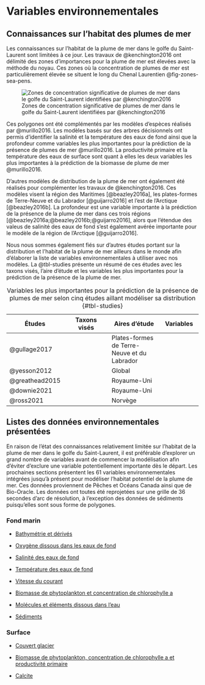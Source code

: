 # Variables environnementales {#sec-env}

## Connaissances sur l'habitat des plumes de mer

Les connaissances sur l'habitat de la plume de mer dans le golfe du Saint-Laurent sont limitées à ce jour.
Les travaux de @kenchington2016 ont délimité des zones d'importances pour la plume de mer est élevées avec la méthode du noyau.
Ces zones où la concentration de plumes de mer est particulièrement élevée se situent le long du Chenal Laurentien @fig-zones-sea-pens.

![Zones de concentration significative de plumes de mer dans le golfe du Saint-Laurent identifiées par @kenchington2016](figures/sea_pens_areas.png){#fig-zones-sea-pens}

Ces polygones ont été complémentés par les modèles d'espèces réalisés par @murillo2016.
Les modèles basés sur des arbres décisionnels ont permis d'identifier la salinité et la température des eaux de fond ainsi que la profondeur comme variables les plus importantes pour la prédiction de la présence de plumes de mer @murillo2016.
La productivité primaire et la température des eaux de surface sont quant à elles les deux variables les plus importantes à la prédiction de la biomasse de plume de mer @murillo2016.


D'autres modèles de distribution de la plume de mer ont également été réalisés pour complémenter les travaux de @kenchington2016. 
Ces modèles visent la région des Maritimes [@beazley2016a], les plates-formes de Terre-Neuve et du Labrador [@guijarro2016] et l'est de l'Arctique [@beazley2016b].
La profondeur est une variable importante à la prédiction de la présence de la plume de mer dans ces trois régions [@beazley2016a;@beazley2016b;@guijarro2016], alors que l'étendue des valeus de salinité des eaux de fond s'est également avérée importante pour le modèle de la région de l'Arctique [@guijarro2016].


Nous nous sommes également fiés sur d'autres études portant sur la distribution et l'habitat de la plume de mer ailleurs dans le monde afin d'élaborer la liste de variables environnementales à utiliser avec nos modèles.
La @tbl-studies présente un résumé de ces études avec les taxons visés, l'aire d'étude et les variables les plus importantes pour la prédiction de la présence de la plume de mer.

| Études | Taxons visés | Aires d'étude | Variables | 
|--------|--------------|---------------|-----------|
| @gullage2017 | <ul><li>Distichophyllum gracile</li><li>Funiculina quadrangularis</li><li>Halipteris finmarchica</li><li>Pennatula grandis</li><li>Pennatula aculeata</li><li>Pennatula spp.</li><li>Umbellula lindahli</li><li>Anthoptilum grandiflorum</li></ul> | Plates-formes de Terre-Neuve et du Labrador | <ul><li>Profondeur</li><li>Température des eaux de fond</li></ul> |
| @yesson2012 | <ul><li>Sessiliflorae</li><li>Subselliflorae</li></ul> | Global | <ul><li>Température des eaux de fond</li><li>Productivité primaire des eaux de surface</li><li>Horizons de saturation en calcite</li><li>Salinité des eaux de fond</li></ul> |
| @greathead2015 | <ul><li>Funiculina quadrangularis</li><li>Virgularia mirabilis</li><li>Pennatula phosphorea</li></ul> | Royaume-Uni | <ul><li>Sédiments</li><li>Salinité minimale des eaux de fond</li><li>Profondeur</li></ul> |
| @downie2021 | <ul><li>Funiculina quadrangularis</li><li>Virgularia mirabilis</li><li>Pennatula phosphorea</li></ul> | Royaume-Uni | <ul><li>Température des eaux de fond</li><li>Vélocité du courant et des vagues</li><li>Concentration de particules en suspension en hiver</li></ul> |
| @ross2021 | <ul><li>Funiculina quadrangularis</li><li>Halipteris spp.</li><li>Kophobelemnon stelliferum</li><li>Pennatulidae spp.</li><li>Umbellula spp.</li><li>Virgulariidae spp.</li></ul> | Norvège | <ul><li>Profondeur</li><li>Interaction Température-Salinité</li><li>Sédiments</li><li>Pente</li><li>Vélocité maximale du courant</li><li>Biomasse de carbone du phytoplancton</li></ul> |

: Variables les plus importantes pour la prédiction de la présence de plumes de mer selon cinq études aillant modéliser sa distribution {#tbl-studies}


## Listes des données environnementales présentées

En raison de l'état des connaissances relativement limitée sur l'habitat de la plume de mer dans le golfe du Saint-Laurent, il est préférable d'explorer un grand nombre de variables avant de commencer la modélisation afin d'éviter d'exclure une variable potentiellement importante dès le départ.
Les prochaines sections présentent les 61 variables environnementales intégrées jusqu'à présent pour modéliser l'habitat potentiel de la plume de mer.
Ces données proviennent de Pêches et Océans Canada ainsi que de Bio-Oracle.
Les données ont toutes été reprojetées sur une grille de 36 secondes d'arc de résolution, à l'exception des données de sédiments puisqu'elles sont sous forme de polygones.


### Fond marin

* [Bathymétrie et dérivés](bathymetry.qmd)

* [Oxygène dissous dans les eaux de fond](oxygen.qmd)

* [Salinité des eaux de fond](salinity.qmd)

* [Température des eaux de fond](temperature.qmd)

* [Vitesse du courant](current_velocity.qmd)

* [Biomasse de phytoplankton et concentration de chlorophylle a](chloro_phyto.qmd)

* [Molécules et éléments dissous dans l'eau](molecules_elements.qmd)

* [Sédiments](sediments.qmd)


### Surface

* [Couvert glacier](surf_ice_cover.qmd)

* [Biomasse de phytoplankton, concentration de chlorophylle a et productivité primaire](surf_pp.qmd)

* [Calcite](surf_calcite.qmd)
